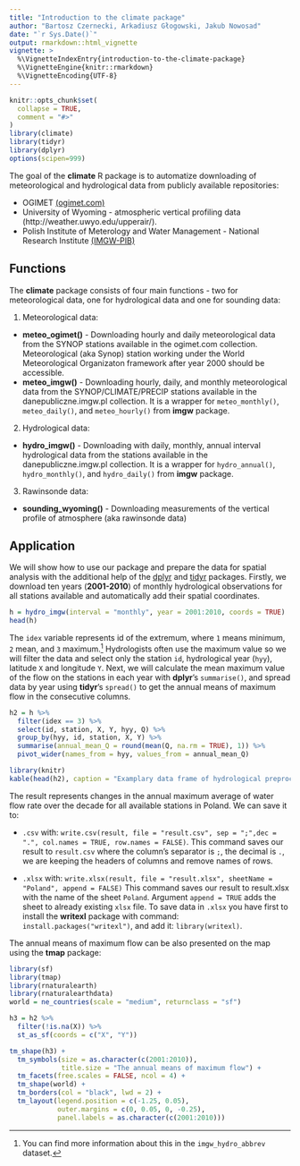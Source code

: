 ```yaml
---
title: "Introduction to the climate package"
author: "Bartosz Czernecki, Arkadiusz Głogowski, Jakub Nowosad"
date: "`r Sys.Date()`"
output: rmarkdown::html_vignette
vignette: >
  %\VignetteIndexEntry{introduction-to-the-climate-package}
  %\VignetteEngine{knitr::rmarkdown}
  %\VignetteEncoding{UTF-8}
---
```


```r
knitr::opts_chunk$set(
  collapse = TRUE,
  comment = "#>"
)
library(climate)
library(tidyr)
library(dplyr)
options(scipen=999)
```

The goal of the  **climate** R package is to automatize downloading of meteorological
and hydrological data from publicly available repositories:

- OGIMET [(ogimet.com)](http://ogimet.com/index.phtml.en) 
- University of Wyoming - atmospheric vertical profiling data (http://weather.uwyo.edu/upperair/).
- Polish Institute of Meterology and Water Management - National Research Institute [(IMGW-PIB)](https://dane.imgw.pl/)

## Functions 

The **climate** package consists of four main functions - two for meteorological data, one for hydrological data and one for sounding data:

1. Meteorological data:

- **meteo_ogimet()** - Downloading hourly and daily meteorological data from the SYNOP stations available in the ogimet.com collection.
Meteorological (aka Synop) station working under the World Meteorological Organizaton framework after year 2000 should be accessible.
- **meteo_imgw()** -  Downloading hourly, daily, and monthly meteorological data from the SYNOP/CLIMATE/PRECIP stations available in the danepubliczne.imgw.pl collection. 
It is a wrapper for `meteo_monthly()`, `meteo_daily()`,
and `meteo_hourly()` from **imgw** package.

2. Hydrological data: 

- **hydro_imgw()** -  Downloading with daily, monthly, annual interval hydrological data from the stations available in the danepubliczne.imgw.pl collection. 
It is a wrapper for `hydro_annual()`, `hydro_monthly()`, and `hydro_daily()`    from **imgw** package.

3. Rawinsonde data: 

- **sounding_wyoming()** - Downloading measurements of the vertical profile of atmosphere (aka rawinsonde data)
    
## Application

We will show how to use our package and prepare the data for spatial analysis with the additional help of the [dplyr](https://CRAN.R-project.org/package=dplyr) and [tidyr](https://CRAN.R-project.org/package=tidyr) packages.
Firstly, we download ten years (**2001-2010**) of monthly hydrological observations for all stations available and automatically add their spatial coordinates. 

```r
h = hydro_imgw(interval = "monthly", year = 2001:2010, coords = TRUE)
head(h)
```

The `idex` variable represents id of the extremum, where `1` means minimum, `2` mean, and `3` maximum.^[You can find more information about this in the `imgw_hydro_abbrev` dataset.]
Hydrologists often use the maximum value so we will filter the data and select only the station `id`, hydrological year (`hyy`), latitude `X` and longitude `Y`.
Next, we will calculate the mean maximum value of the flow on the stations in each year with **dplyr**'s `summarise()`, and spread data by year using **tidyr**'s `spread()` to get the annual means of maximum flow in the consecutive columns.

```r
h2 = h %>%
  filter(idex == 3) %>%
  select(id, station, X, Y, hyy, Q) %>%
  group_by(hyy, id, station, X, Y) %>%
  summarise(annual_mean_Q = round(mean(Q, na.rm = TRUE), 1)) %>% 
  pivot_wider(names_from = hyy, values_from = annual_mean_Q)
```

```r
library(knitr)
kable(head(h2), caption = "Examplary data frame of hydrological preprocesssing.")
```

<!-- The resulting table can be easily exported to any spatial software with a changing annual maximum annual average water flow rate over the decade for Poland as a whole. -->
The result represents changes in the annual maximum average of water flow rate over the decade for all available stations in Poland. 
We can save it to:

- `.csv` with: `write.csv(result, file = "result.csv", sep = ";",dec = ".", col.names = TRUE, row.names = FALSE)`. 
This command saves our result to `result.csv` where the column's separator is `;`, the decimal is `.`, we are keeping the headers of columns and remove names of rows.

- `.xlsx` with: `write.xlsx(result, file = "result.xlsx", sheetName = "Poland", append = FALSE)`
This command saves our result to result.xlsx with the name of the sheet `Poland`. Argument `append = TRUE` adds the sheet to already existing `xlsx` file.
To save data in `.xlsx` you have first to install the **writexl** package with command: `install.packages("writexl")`, and add it: `library(writexl)`.
 
The annual means of maximum flow can be also presented on the map using the **tmap** package:

```r
library(sf)
library(tmap)
library(rnaturalearth)
library(rnaturalearthdata)
world = ne_countries(scale = "medium", returnclass = "sf")

h3 = h2 %>% 
  filter(!is.na(X)) %>% 
  st_as_sf(coords = c("X", "Y"))

tm_shape(h3) + 
  tm_symbols(size = as.character(c(2001:2010)),
             title.size = "The annual means of maximum flow") +
  tm_facets(free.scales = FALSE, ncol = 4) + 
  tm_shape(world) + 
  tm_borders(col = "black", lwd = 2) +
  tm_layout(legend.position = c(-1.25, 0.05),
            outer.margins = c(0, 0.05, 0, -0.25),
            panel.labels = as.character(c(2001:2010)))
```

<!-- ![Mean maximum annual flow](../../docs/articles/articles/pl_files/figure-html/unnamed-chunk-1-1.png) -->
